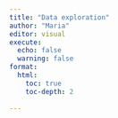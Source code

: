 ```yaml
---
title: "Data exploration"
author: "Maria"
editor: visual
execute: 
  echo: false
  warning: false
format: 
  html:
    toc: true
    toc-depth: 2
    
---
```

